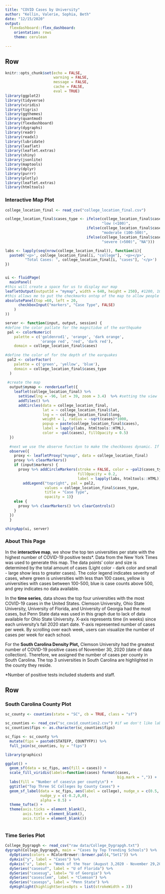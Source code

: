 ```yaml
---
title: "COVID Cases by University"
author: "Kellin, Valerie, Sophia, Beth"
date: "12/15/2020"
output: 
  flexdashboard::flex_dashboard:
    orientation: rows
    theme: cerulean
    
---
```

Row
-------------------------------------
```r
knitr::opts_chunk$set(echo = FALSE,
                      warning = FALSE,
                      message = FALSE,
                      cache = FALSE,
                      eval = TRUE)
library(ggplot2)
library(tidyverse)
library(viridis)
library(tigris)
library(ggthemes)
library(quantmod)
library(flexdashboard)
library(dygraphs)
library(readr)
library(readxl)
library(lubridate)
library(leaflet)
library(leaflet.extras)
library(shiny)
library(jsonlite)
library(maptools)
library(dplyr)
library(purrr)
library(plotly)
library(leaflet.extras)
library(htmltools)

```


### Interactive Map Plot

```r

college_location_final <- read_csv("college_location_final.csv")

```

```r

college_location_final$cases_type <- ifelse(college_location_final$cases <= 100,
                                            "low (<100)", 
                                     ifelse(college_location_final$cases <= 500, 
                                            "moderate (100-500)",
                                     ifelse(college_location_final$cases > 500,
                                            "severe (>500)", "NA")))

labs <- lapply(seq(nrow(college_location_final)), function(i){
  paste0('<p>', college_location_final[i, "college"], '<p></p>', 
         "Total Cases: ", college_location_final[i, "cases"], '</p>')
})


ui <- fluidPage(
  mainPanel( 
#this will create a space for us to display our map
leafletOutput(outputId = "mymap", width = 640, height = 250), #1200, 1000. 620, 300
#this allows me to put the checkmarks ontop of the map to allow people to view earthquake depth or overlay a heatmap
absolutePanel(top =60, left = 20, 
      checkboxInput("markers", "Case Type", FALSE)
    )
))

server <- function(input, output, session) {
#define the color pallate for the magnitidue of the earthquake
 pal <- colorNumeric(
    palette = c('goldenrod1', 'orange', 'dark orange', 
                'orange red', 'red', 'dark red'),
    domain = college_location_final$cases)
  
#define the color of for the depth of the earquakes
 pal2 <- colorFactor(
    palette = c('green', 'yellow', 'blue'),
    domain = college_location_final$cases_type
  )
 
 #create the map
  output$mymap <- renderLeaflet({
    leaflet(college_location_final) %>% 
      setView(lng = -96, lat = 39, zoom = 3.4)  %>% #setting the view  -99, 12 are OG, -80, 20 ok
      addTiles() %>% 
      addCircles(data = college_location_final, 
                 lat = ~ college_location_final$lat,
                 lng = ~ college_location_final$long, 
                 weight = 1, radius = ~sqrt(cases)*1000,
                 popup = paste(college_location_final$cases), 
                 label = lapply(labs, htmltools::HTML),
                 color = ~pal(cases), fillOpacity = 0.5)
  })
  
  #next we use the observe function to make the checkboxes dynamic. If you leave this part out you will see that the checkboxes, when clicked on the first time, display our filters...But if you then uncheck them they stay on. So we need to tell the server to update the map when the checkboxes are unchecked.
  observe({
    proxy <- leafletProxy("mymap", data = college_location_final)
    proxy %>% clearMarkers()
    if (input$markers) {
      proxy %>% addCircleMarkers(stroke = FALSE, color = ~pal2(cases_type),
                                 fillOpacity = 0.2, 
                                 label = lapply(labs, htmltools::HTML)) %>%
        addLegend("topright", pal = pal2, 
                  values = college_location_final$cases_type,
                  title = "Case Type",
                  opacity = 1)}
    else {
      proxy %>% clearMarkers() %>% clearControls()
    }
  })
  }

shinyApp(ui, server)


```

### About This Page

In the **interactive map**, we show the top ten universities per state with the highest number of COVID-19 positive tests*. Data from the New York Times was used to generate this map. The data points' color and size is determined by the total amount of cases (Light color - dark color and small - large show less to greater cases). The color legend indicates severity of cases, where green is universities with less than 100 cases, yellow is universities with cases between 100-500, blue is case counts above 500, and grey indicates no data available.

In the **time series**, data shows the top four universities with the most COVID-19 cases in the United States. Clemson University, Ohio State University, University of Florida, and University of Georgia had the most cases, but Penn State data was used in this graph due to lack of data available for Ohio State University. X-axis represents time (in weeks) since each university’s fall 2020 start date. Y-axis represented number of cases per week. By scrolling over each week, users can visualize the number of cases per week for each school.

For the **South Carolina Density Plot,** Clemson University had the greatest number of COVID-19 positive cases of November 30, 2020 (date of data collection). Therefore, we assigned the number of cases per county in South Carolina. The top 3 universities in South Carolina are highlighted in the county they reside.

*Number of positive tests included students and staff.


Row
-------------------------------------

### South Carolina County Plot
```r
sc_county <- counties(state = "SC", cb = TRUE, class = "sf")

sc_counties <- read_csv("sc_covid_counties2.csv") #if we don't like labels can put back to1
sc_counties$fips <- as.character(sc_counties$fips)

sc_fips <- sc_county %>% 
  mutate(fips = paste0(STATEFP, COUNTYFP)) %>% 
  full_join(sc_counties, by = "fips") 
```


```r
library(graphics)

ggplot() + 
  geom_sf(data = sc_fips, aes(fill = cases)) +
  scale_fill_viridis(labels=function(cases) format(cases, 
                                                   big.mark = ",")) +
  labs(fill = "Number of cases\n per county\n") +
  ggtitle("Top Three SC Colleges by County Cases") + 
  geom_sf_label(data = sc_fips, aes(label = college), nudge_x = c(0.5, 0, 0),
                nudge_y = c(-0.2,0,0),
                alpha = 0.5) +
  theme_tufte() +
  theme(axis.ticks = element_blank(),
        axis.text = element_blank(), 
        axis.title = element_blank())



```

### Time Series Plot

```r
College_Dygrapgh <- read_csv("raw data/College_Dygrapgh.txt")
dygraph(College_Dygrapgh, main = "Cases by Top Trending Schools") %>%
  dyOptions(colors = RColorBrewer::brewer.pal(4,"Set1")) %>% 
  dyAxis("y", label = "Cases") %>% 
  dyAxis("x", label = "Week of the Year (August 3,2020 - November 29,2020)") %>% 
  dySeries("casesuf", label = "U of Florida") %>% 
  dySeries("casesug", label= "U of Georgia") %>% 
  dySeries("casesclem", label = "Clemson") %>% 
  dySeries("casesps", label = "Penn State") %>% 
  dyHighlight(highlightSeriesOpts = list(strokeWidth = 3))
 
```
